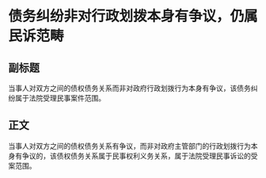 # 债务纠纷非对行政划拨本身有争议，仍属民诉范畴
## 副标题
当事人对双方之间的债权债务关系而非对政府行政划拨行为本身有争议，该债务纠纷属于法院受理民事案件范围。
## 正文
当事人对双方之间的债权债务关系有争议，而非对政府主管部门的行政划拨行为本身有争议的，该债权债务关系属于民事权利义务关系，属于法院受理民事诉讼的受案范围。